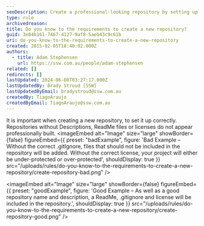 ```yaml
---
seoDescription: Create a professional-looking repository by setting up a good name, description, ReadMe file, .gitignore, and license.
type: rule
archivedreason:
title: Do you know to the requirements to create a new repository?
guid: 3e84b161-7467-4127-9af8-5aeb43c9c61b
uri: do-you-know-to-the-requirements-to-create-a-new-repository
created: 2015-02-05T18:40:02.000Z
authors:
  - title: Adam Stephensen
    url: https://ssw.com.au/people/adam-stephensen
related: []
redirects: []
lastUpdated: 2024-06-08T03:27:17.000Z
lastUpdatedBy: Brady Stroud [SSW]
lastUpdatedByEmail: bradystroud@ssw.com.au
createdBy: TiagoAraujo
createdByEmail: TiagoAraujo@ssw.com.au
---
```


It is important when creating a new repository, to set it up correctly. Repositories without Descriptions, ReadMe files or licenses do not appear professionally built.
<imageEmbed
  alt="Image"
  size="large"
  showBorder={false}
  figureEmbed={{
    preset: "badExample",
    figure: 'Bad Example – Without the correct .gitIgnore, files that should not be included in the repository will be added. Without the correct license, your project will either be under-protected or over-protected',
    shouldDisplay: true
  }}
  src="/uploads/rules/do-you-know-to-the-requirements-to-create-a-new-repository/create-repository-bad.png"
/>

<imageEmbed
  alt="Image"
  size="large"
  showBorder={false}
  figureEmbed={{
    preset: "goodExample",
    figure: 'Good Example – As well as a good repository name and description, a ReadMe, .gitignore and license will be included in the repository.',
    shouldDisplay: true
  }}
  src="/uploads/rules/do-you-know-to-the-requirements-to-create-a-new-repository/create-repository-good.png"
/>
